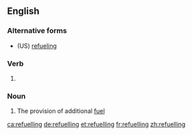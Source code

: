 ==English==

===Alternative forms===
* (US) [[refueling]]

===Verb===
{{head|en|present participle}}

# {{label|en|British}} {{present participle of|refuel|lang=en|nocat=1}}

===Noun===
{{en-noun|~|refuellings}}

# The provision of additional [[fuel]]

[[ca:refuelling]]
[[de:refuelling]]
[[et:refuelling]]
[[fr:refuelling]]
[[zh:refuelling]]